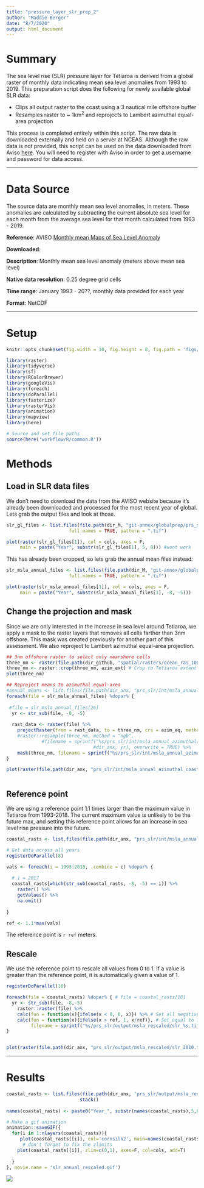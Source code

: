 ```yaml
---
title: "pressure_layer_slr_prep_2"
author: "Maddie Berger"
date: "8/7/2020"
output: html_document
---
```

# Summary 

The sea level rise (SLR) pressure layer for Tetiaroa is derived from a global raster of monthly data indicating mean sea level anomalies from 1993 to 2019. This preparation script does the following for newly available global SLR data:
  
- Clips all output raster to the coast using a 3 nautical mile offshore buffer
- Resamples raster to ~ 1km^2^ and reprojects to Lambert azimuthal equal-area projection

This process is completed entirely within this script. The raw data is downloaded externally and held on a server at NCEAS. Although the raw data is not provided, this script can be used on the data downloaded from Aviso [here](https://www.aviso.altimetry.fr/data/products/sea-surface-height-products/global/gridded-sea-level-anomalies-mean-and-climatology.html). You will need to register with Aviso in order to get a username and password for data access.

***

# Data Source

The source data are monthly mean sea level anomalies, in meters. These anomalies are calculated by subtracting the current absolute sea level for each month from the average sea level for that month calculated from 1993 - 2019.

**Reference**: AVISO [Monthly mean Maps of Sea Level Anomaly](https://www.aviso.altimetry.fr/data/products/sea-surface-height-products/global/gridded-sea-level-anomalies-mean-and-climatology.html)

**Downloaded**: 

**Description**: Monthly mean sea level anomaly (meters above mean sea level)

**Native data resolution**: 0.25 degree grid cells

**Time range**: January 1993 - 20??, monthly data provided for each year

**Format**: NetCDF

***

# Setup 

```r

knitr::opts_chunk$set(fig.width = 10, fig.height = 8, fig.path = 'figs/', message = FALSE, warning = FALSE)

library(raster)
library(tidyverse)
library(sf)
library(RColorBrewer)
library(googleVis)
library(foreach)
library(doParallel)
library(fasterize)
library(rasterVis)
library(animation)
library(mapview)
library(here)

# Source and set file paths
source(here('workflow/R/common.R'))
```


# Methods

## Load in SLR data files

We don't need to download the data from the AVISO website because it's already been downloaded and processed for the most recent year of global. Lets grab the output files and look at those.

```r


slr_gl_files <- list.files(file.path(dir_M, "git-annex/globalprep/prs_slr/v2020/output"),
                       full.names = TRUE, pattern = ".tif")

plot(raster(slr_gl_files[1]), col = cols, axes = F, 
     main = paste("Year", substr(slr_gl_files[1], 5, 8))) #wont work
```

This has already been cropped, so lets grab the annual mean files instead:

```r

slr_msla_annual_files <- list.files(file.path(dir_M, "git-annex/globalprep/prs_slr/v2020/int/msla_annual_mean"),
                       full.names = TRUE, pattern = ".tif")

plot(raster(slr_msla_annual_files[1]), col = cols, axes = F, 
     main = paste("Year", substr(slr_msla_annual_files[1], -8, -5)))
```

## Change the projection and mask

Since we are only interested in the increase in sea level around Tetiaroa, we apply a mask to the raster layers that removes all cells farther than 3nm offshore. This mask was created previously for another part of this assessment. We also reproject to Lambert azimuthal equal-area projection.

```r

## 3nm offshore raster to select only nearshore cells
three_nm <- raster(file.path(dir_github, "spatial/rasters/ocean_ras_100.tif"))
three_nm <- raster::crop(three_nm, azim_ext) # Crop to Tetiaroa extent
plot(three_nm)

## Reproject means to azimuthal equal-area
#annual_means <- list.files(file.path(dir_anx, "prs_slr/int/msla_annual_mean"), full = TRUE)
foreach(file = slr_msla_annual_files) %dopar% {  
  
 #file = slr_msla_annual_files[26]
  yr <- str_sub(file, -8, -5)
  
  rast_data <- raster(file) %>%
    projectRaster(from = rast_data, to = three_nm, crs = azim_eq, method = "ngb", over = FALSE, progress="text") %>% #this is where its failing
    #raster::resample(three_nm, method = "ngb", 
             #filename = sprintf("%s/prs_slr/int/msla_annual_azimuthal/mlsa_annual_azimuthal_%s.tif", 
                                #dir_anx, yr), overwrite = TRUE) %>% 
    mask(three_nm, filename = sprintf("%s/prs_slr/int/msla_annual_azimuthal_coastal/msla_annual_azimuthal_coastal_%s.tif", dir_anx, yr), overwrite = TRUE)
}

plot(raster(file.path(dir_anx, "prs_slr/int/msla_annual_azimuthal_coastal/msla_annual_azimuthal_coastal_2010.tif")))



```

## Reference point

We are using a reference point 1.1 times larger than the maximum value in Tetiaroa from 1993-2018. The current maximum value is unlikely to be the future max, and setting this reference point allows for an increase in sea level rise pressure into the future.

```r

coastal_rasts <- list.files(file.path(dir_anx, "prs_slr/int/msla_annual_azimuthal_coastal"), pattern = "tif", full.names = TRUE)

# Get data across all years
registerDoParallel(8)

vals <- foreach(i = 1993:2018, .combine = c) %dopar% { 
  
  # i = 2017
  coastal_rasts[which(str_sub(coastal_rasts, -8, -5) == i)] %>%
    raster() %>%
    getValues() %>%
    na.omit()
  
}

ref <- 1.1*max(vals)

```

The reference point is `r ref` meters.

## Rescale

We use the reference point to rescale all values from 0 to 1. If a value is greater than the reference point, it is automatically given a value of 1.

```r

registerDoParallel(10) 

foreach(file = coastal_rasts) %dopar% { # file = coastal_rasts[10]
  yr <- str_sub(file, -8,-5)
    raster::raster(file) %>%
    calc(fun = function(x){ifelse(x < 0, 0, x)}) %>% # Set all negative values to 0
    calc(fun = function(x){ifelse(x > ref, 1, x/ref)}, # Set equal to 1 if greater than ref, otherwise scale
         filename = sprintf("%s/prs_slr/output/msla_rescaled/slr_%s.tif", dir_anx, yr), overwrite = TRUE)
}


plot(raster(file.path(dir_anx, "prs_slr/output/msla_rescaled/slr_2010.tif")))
```

***

# Results

```r

coastal_rasts <- list.files(file.path(dir_anx, 'prs_slr/output/msla_rescaled'), full.names = T) %>%
                           stack()
                         
names(coastal_rasts) <- paste0("Year_", substr(names(coastal_rasts),5,8))

# Make a gif animation
animation::saveGIF({
  for(i in 1:nlayers(coastal_rasts)){
     plot(coastal_rasts[[i]], col='cornsilk2', main=names(coastal_rasts[[i]]), axes=F, legend=F)
      # don't forget to fix the zlimits
    plot(coastal_rasts[[i]], zlim=c(0,1), axes=F, col=cols, add=T)
      
  }
}, movie.name = 'slr_annual_rescaled.gif')

```

<img src="slr_annual_rescaled.gif"/>